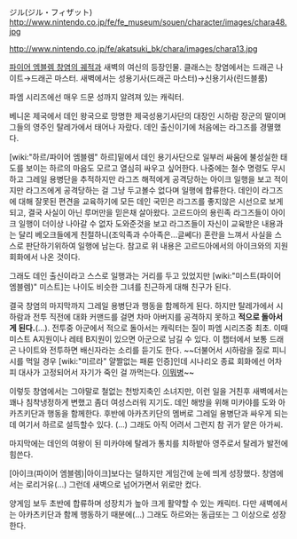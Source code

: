 ジル(ジル・フィザット)
http://www.nintendo.co.jp/fe/fe_museum/souen/character/images/chara48.jpg

http://www.nintendo.co.jp/fe/akatsuki_bk/chara/images/chara13.jpg

[[파이어 엠블렘 창염의 궤적]]과 새벽의 여신의 등장인물. 클래스는 창염에서는 드래곤 나이트→드래곤 마스터. 새벽에서는 성용기사(드래곤 마스터)→신용기사(린드블룸)

파엠 시리즈에선 매우 드문 성까지 알려져 있는 캐릭터.

베니온 제국에서 데인 왕국으로 망명한 제국성용기사단의 대장인 시하람 장군의 딸이며 그들의 영주인 탈레가에서 태어나 자랐다. 데인 출신이기에 처음에는 라그즈를 경멸했다.

[wiki:"하르/파이어 엠블렘" 하르]밑에서 데인 용기사단으로 일부러 싸움에 불성실한 태도를 보이는 하르의 마음도 모르고 열심히 싸우고 싶어한다. 나중에는 철수 명령도 무시하고 그레일 용병단을 추적하지만 라그즈 해적에게 공격당하는 아이크 일행을 보고 적이지만 라그즈에게 공격당하는 걸 그냥 두고볼수 없다며 일행에 합류한다. 데인이 라그즈에 대해 잘못된 편견을 교육하기에 모든 데인 국민은 라그즈를 좋지않은 시선으로 보게 되고, 결국 사실이 아닌 루머만을 믿은채 살아왔다. 고르드아의 용린족 라그즈들이 아이크 일행이 더이상 나아갈 수 없자 도와준것을 보고 라그즈들이 자신이 교육받은 내용과는 달리 베오크들에게 친절하니(조익족과 수아족은...글쎄다) 혼란을 느껴서 사실을 스스로 판단하기위하여 일행에 남는다. 참고로 위 내용은 고르드아에서의 아이크와의 지원회화에서 나온 것이다.

그래도 데인 출신이라고 스스로 일행과는 거리를 두고 있었지만 [wiki:"미스트(파이어 엠블렘)" 미스트]는 나이도 비슷한 그녀를 친근하게 대해 친구가 된다.

결국 창염의 마지막까지 그레일 용병단과 행동을 함께하게 된다. 하지만 탈레가에서 시하람과 전투 직전에 대화 커맨드를 걸면 차마 아버지를 공격하지 못하고 '''적으로 돌아서게 된다.'''(...). 전투중 아군에서 적으로 돌아서는 캐릭터는 질이 파엠 시리즈중 최초. 이때 미스트 A지원이나 레테 B지원이 있으면 아군으로 남길 수 있다. 이 챕터에서 보통 드래곤 나이트와 전투하면 배신자라는 소리를 듣기도 한다. ~~더불어서 시하람을 질로 피니시를 먹일 경우 [wiki:"미르라" 얄짤없는 패륜 인증]인데 시나리오 종료 회화에선 어차피 대사가 고정되어서 자기가 죽인 걸 까먹는다. [[이뭐병]]~~

이렇듯 창염에서는 그야말로 철없는 천방지축인 소녀지만, 이런 일을 거친후 새벽에서는 꽤나 침착냉정하게 변했고 좀더 여성스러워 지기도. 데인 해방을 위해 미카야를 도와 아카츠키단과 행동을 함께한다. 후반에 아카츠키단의 멤버로 그레일 용병단과 싸우게 되는데 여기서 하르로 설득할수 있다. (...) 그래도 아직 어려서 그런지 참 귀가 얕은 아가씨.

마지막에는 데인의 여왕이 된 미카야에 탈레가 통치를 치하밭아 영주로서 탈레가 발전에 힘쓴다.

[아이크(파이어 엠블렘)|아이크]보다는 덜하지만 게임간에 눈에 띄게 성장했다. 창염에서는 로리거유(...) 그런데 새벽으로 넘어가면서 위로만 컸다.

양게임 보두 초반에 합류하며 성장치가 높아 크게 활약할 수 있는 캐릭터. 다만 새벽에서는 아카츠키단과 함께 행동하기 때분에(...) 그래도 하르와는 동급또는 그 이상으로 성장한다.
